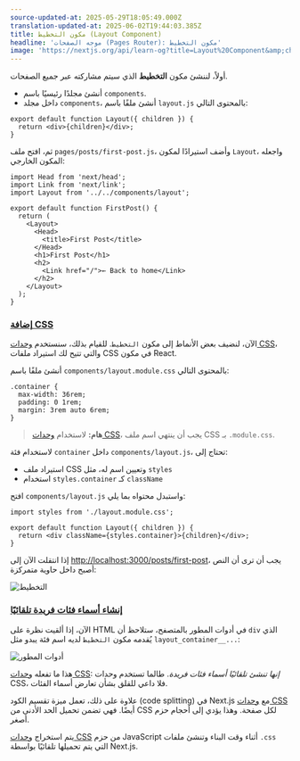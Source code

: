 ```yaml
---
source-updated-at: 2025-05-29T18:05:49.000Z
translation-updated-at: 2025-06-02T19:44:03.385Z
title: مكون التخطيط (Layout Component)
headline: 'موجه الصفحات (Pages Router): مكون التخطيط'
image: 'https://nextjs.org/api/learn-og?title=Layout%20Component&amp;chapter=9'
---
```


أولاً، لننشئ مكون **التخطيط** الذي سيتم مشاركته عبر جميع الصفحات.

* أنشئ مجلدًا رئيسيًا باسم `components`.
* داخل مجلد `components`، أنشئ ملفًا باسم `layout.js` بالمحتوى التالي:

```
export default function Layout({ children }) {
  return <div>{children}</div>;
}
```

ثم، افتح ملف `pages/posts/first-post.js`، وأضف استيرادًا لمكون `Layout`، واجعله المكون الخارجي:

```
import Head from 'next/head';
import Link from 'next/link';
import Layout from '../../components/layout';
 
export default function FirstPost() {
  return (
    <Layout>
      <Head>
        <title>First Post</title>
      </Head>
      <h1>First Post</h1>
      <h2>
        <Link href="/">← Back to home</Link>
      </h2>
    </Layout>
  );
}
```

### [إضافة CSS](#adding-css)

الآن، لنضيف بعض الأنماط إلى مكون `التخطيط`. للقيام بذلك، سنستخدم [وحدات CSS](/docs/basic-features/built-in-css-support#adding-component-level-css)، والتي تتيح لك استيراد ملفات CSS في مكون React.

أنشئ ملفًا باسم `components/layout.module.css` بالمحتوى التالي:

```
.container {
  max-width: 36rem;
  padding: 0 1rem;
  margin: 3rem auto 6rem;
}
```

> **هام:** لاستخدام [وحدات CSS](/docs/basic-features/built-in-css-support#adding-component-level-css)، يجب أن ينتهي اسم ملف CSS بـ `.module.css`.

لاستخدام فئة `container` داخل `components/layout.js`، تحتاج إلى:

* استيراد ملف CSS وتعيين اسم له، مثل `styles`
* استخدام `styles.container` كـ `className`

افتح `components/layout.js` واستبدل محتواه بما يلي:

```
import styles from './layout.module.css';
 
export default function Layout({ children }) {
  return <div className={styles.container}>{children}</div>;
}
```

إذا انتقلت الآن إلى [http://localhost:3000/posts/first-post](http://localhost:3000/posts/first-post)، يجب أن ترى أن النص أصبح داخل حاوية متمركزة:

![التخطيط](https://h8DxKfmAPhn8O0p3.public.blob.vercel-storage.com/learn/pages-router/assets-metadata-css/layout.png)

### [إنشاء أسماء فئات فريدة تلقائيًا](#automatically-generates-unique-class-names)

الآن، إذا ألقيت نظرة على HTML في أدوات المطور بالمتصفح، ستلاحظ أن `div` الذي يُقدمه مكون `التخطيط` لديه اسم فئة يبدو مثل `layout_container__...`:

![أدوات المطور](https://h8DxKfmAPhn8O0p3.public.blob.vercel-storage.com/learn/pages-router/assets-metadata-css/devtools.png)

هذا ما تفعله [وحدات CSS](/docs/basic-features/built-in-css-support#adding-component-level-css): _إنها تنشئ تلقائيًا أسماء فئات فريدة_. طالما تستخدم وحدات CSS، فلا داعي للقلق بشأن تعارض أسماء الفئات.

علاوة على ذلك، تعمل ميزة تقسيم الكود (code splitting) في Next.js مع [وحدات CSS](/docs/basic-features/built-in-css-support#adding-component-level-css) أيضًا. فهي تضمن تحميل الحد الأدنى من CSS لكل صفحة. وهذا يؤدي إلى أحجام حزم أصغر.

يتم استخراج [وحدات CSS](/docs/basic-features/built-in-css-support#adding-component-level-css) من حزم JavaScript أثناء وقت البناء وتنشئ ملفات `.css` التي يتم تحميلها تلقائيًا بواسطة Next.js.